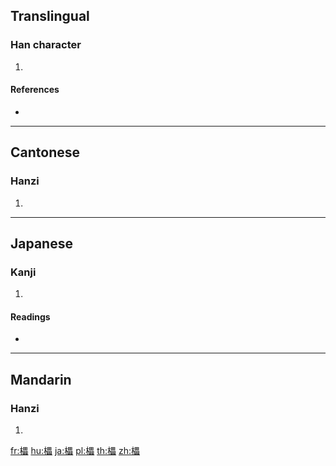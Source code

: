 ==Translingual==

===Han character===
{{Han char|rn=75|rad=木|as=15|sn=19|four=46960|canj=DWWW|ids=⿰木畾}}

# {{defn|Han|sort=木15}}

====References====
* {{Han ref|kx=0560.030|dkj=15796|dj=0949.110|hdz=21313.130|uh=6AD1|ud=27345|bh=F24F|bd=62031}}

----

==Cantonese==

===Hanzi===
{{yue-hanzi|jyut=[[leoi4]], [[leoi5]]|y=leui4, leui5}}

# {{defn|lang=yue|sort=木15}}

----

==Japanese==

===Kanji===
{{ja-kanji|grade=|rs=木15}}

# {{defn|lang=ja|sort=木15}}

====Readings====
* {{ja-readings|on=[[らい]] (rai)|kun=[[さかだる]] (sakadaru)}}

----

==Mandarin==

===Hanzi===
{{cmn-hanzi|pin=[[lěi]] ([[lei3]])|wg=lei<sup>3</sup>}}

# {{defn|lang=cmn|sort=木15}}

[[fr:櫑]]
[[hu:櫑]]
[[ja:櫑]]
[[pl:櫑]]
[[th:櫑]]
[[zh:櫑]]